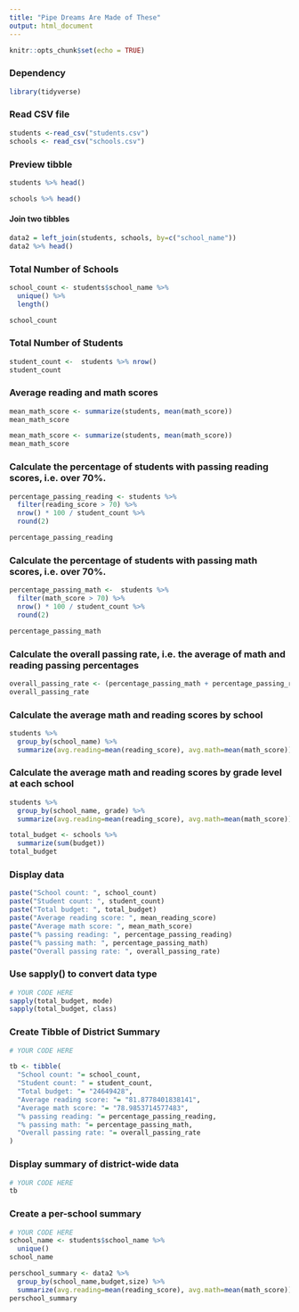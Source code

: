 ---
title: "Pipe Dreams Are Made of These"
output: html_document
---

```{r setup, include=FALSE}
knitr::opts_chunk$set(echo = TRUE)
```

### Dependency
```{r, warning=FALSE, message=FALSE}
library(tidyverse)
```
### Read CSV file
```{r}
students <-read_csv("students.csv")
schools <- read_csv("schools.csv")
```
### Preview tibble
```{r}
students %>% head()
```
```{r}
schools %>% head()
```

#### Join two tibbles
```{r}
data2 = left_join(students, schools, by=c("school_name"))
data2 %>% head()
```

### Total Number of Schools
```{r}
school_count <- students$school_name %>% 
  unique() %>% 
  length()

school_count
```

### Total Number of Students
```{r}
student_count <-  students %>% nrow()
student_count
```

### Average reading and math scores
```{r}

mean_math_score <- summarize(students, mean(math_score))
mean_math_score
```
```{r}
mean_math_score <- summarize(students, mean(math_score))
mean_math_score
```
### Calculate the percentage of students with passing reading scores, i.e. over 70%.
```{r}
percentage_passing_reading <- students %>% 
  filter(reading_score > 70) %>% 
  nrow() * 100 / student_count %>% 
  round(2)

percentage_passing_reading
```
### Calculate the percentage of students with passing math scores, i.e. over 70%.
```{r}
percentage_passing_math <-  students %>% 
  filter(math_score > 70) %>% 
  nrow() * 100 / student_count %>% 
  round(2)

percentage_passing_math
```
### Calculate the overall passing rate, i.e. the average of math and reading passing percentages
```{r}
overall_passing_rate <- (percentage_passing_math + percentage_passing_reading) / 2
overall_passing_rate
```

### Calculate the average math and reading scores by school
```{r}
students %>% 
  group_by(school_name) %>% 
  summarize(avg.reading=mean(reading_score), avg.math=mean(math_score))
```

### Calculate the average math and reading scores by grade level at each school
```{r}
students %>% 
  group_by(school_name, grade) %>% 
  summarize(avg.reading=mean(reading_score), avg.math=mean(math_score))
```
```{r}
total_budget <- schools %>% 
  summarize(sum(budget))
total_budget
```


### Display data
```{r}
paste("School count: ", school_count)
paste("Student count: ", student_count)
paste("Total budget: ", total_budget)
paste("Average reading score: ", mean_reading_score)
paste("Average math score: ", mean_math_score)
paste("% passing reading: ", percentage_passing_reading)
paste("% passing math: ", percentage_passing_math)
paste("Overall passing rate: ", overall_passing_rate)
```

### Use sapply() to convert data type
```{r}
# YOUR CODE HERE
sapply(total_budget, mode)
sapply(total_budget, class)

```

### Create Tibble of District Summary
```{r}
# YOUR CODE HERE

tb <- tibble(
  "School count: "= school_count, 
  "Student count: " = student_count,
  "Total budget: "= "24649428",
  "Average reading score: "= "81.8778401838141",
  "Average math score: "= "78.9853714577483",
  "% passing reading: "= percentage_passing_reading,
  "% passing math: "= percentage_passing_math,
  "Overall passing rate: "= overall_passing_rate
)
```
### Display summary of district-wide data
```{r}
# YOUR CODE HERE
tb
```

### Create a per-school summary
```{r}
# YOUR CODE HERE
school_name <- students$school_name %>% 
  unique()
school_name
```
```{r}
perschool_summary <- data2 %>% 
  group_by(school_name,budget,size) %>% 
  summarize(avg.reading=mean(reading_score), avg.math=mean(math_score))
perschool_summary
```
